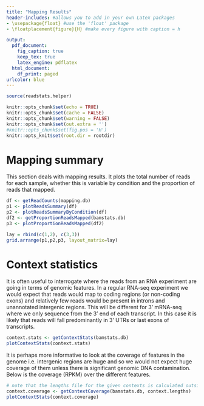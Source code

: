 ```yaml
---
title: "Mapping Results"
header-includes: #allows you to add in your own Latex packages
- \usepackage{float} #use the 'float' package
- \floatplacement{figure}{H} #make every figure with caption = h

output:
  pdf_document:
    fig_caption: true
    keep_tex: true
    latex_engine: pdflatex
  html_document:
    df_print: paged
urlcolor: blue
---
```


```r
source(readstats.helper)
```

```r
knitr::opts_chunk$set(echo = TRUE)
knitr::opts_chunk$set(cache = FALSE)
knitr::opts_chunk$set(warning = FALSE)
knitr::opts_chunk$set(out.extra = '')
#knitr::opts_chunk$set(fig.pos = 'H')
knitr::opts_knit$set(root.dir = rootdir)
```

# Mapping summary

This section deals with mapping results. It plots the total number of reads for each sample, whether this is variable by condition
and the proportion of reads that mapped.

```r

df <- getReadCounts(mapping.db)
p1 <- plotReadsSummary(df)
p2 <- plotReadsSummaryByCondition(df)
df2 <- getProportionReadsMapped(bamstats.db)
p3 <- plotProportionReadsMapped(df2)

lay = rbind(c(1,2), c(3,3))
grid.arrange(p1,p2,p3, layout_matrix=lay)


```

\newpage

# Context statistics

It is often useful to interrogate where the reads from an RNA experiment are going in terms of genomic features. In a regular RNA-seq experiment
we would expect that reads would map to coding regions (or non-coding exons) and relatively few reads would be present in introns and unannotated
intergenic regions. This will be different for 3' mRNA-seq where we only sequence from the 3' end of each transcript. In this case it is likely
that reads will fall predominantly in 3' UTRs or last exons of transcripts.

```r

context.stats <- getContextStats(bamstats.db)
plotContextStats(context.stats)
```

\newpage

It is perhaps more informative to look at the coverage of features in the genome i.e. intergenic regions are huge and so we would
not expect huge coverage of them unless there is significant genomic DNA contamination. Below is the coverage (RPKM) over the
different features.

```r

# note that the lengths file for the given contexts is calculated outside of any pipeline
context.coverage <- getContextCoverage(bamstats.db, context.lengths)
plotContextStats(context.coverage)

```
